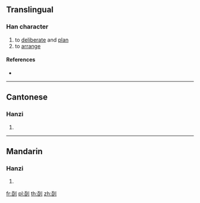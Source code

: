 {{character info/new}}
==Translingual==

===Han character===
{{Han char|rn=18|rad=刀|as=06|sn=8|four=|canj=MALN|ids=⿰百刂}}

# to [[deliberate]] and [[plan]]
# to [[arrange]]

====References====
* {{Han ref|kx=0139.251|hdz=10333.030|uh=34E6|ud=13542}}

----

==Cantonese==

===Hanzi===
{{yue-hanzi|jyut=[[bak3]]|y=bak3}}

# {{defn|lang=yue|sort=刀06}}

----

==Mandarin==

===Hanzi===
{{cmn-hanzi|pin=[[bāi]] ([[bai1]])|wg=pai<sup>1</sup>}}

# {{defn|lang=cmn|sort=刀06}}

[[fr:㓦]]
[[pl:㓦]]
[[th:㓦]]
[[zh:㓦]]